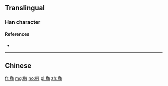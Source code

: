 {{also|橢}}
==Translingual==

===Han character===
{{Han char|rn=75|rad=木|as=08|sn=12|four=|canj=DNLB,XDNLB|ids=⿰木陏}}

====References====
* {{Han ref|kx=0542.191|hdz=21240.090|uh=692D|ud=26925}}

----

==Chinese==
{{zh-see|橢}}

[[fr:椭]]
[[mg:椭]]
[[no:椭]]
[[pl:椭]]
[[zh:椭]]